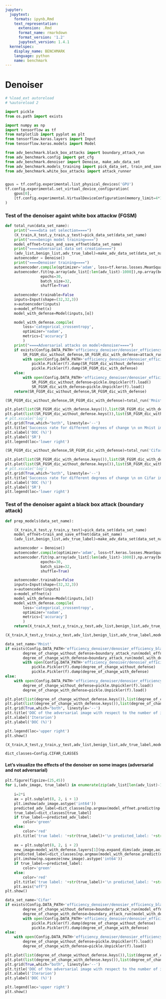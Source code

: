 ```yaml
---
jupyter:
  jupytext:
    formats: ipynb,Rmd
    text_representation:
      extension: .Rmd
      format_name: rmarkdown
      format_version: '1.2'
      jupytext_version: 1.4.1
  kernelspec:
    display_name: BENCHMARK
    language: python
    name: benchmark
---
```


# Denoiser

```python
# %load_ext autoreload
# %autoreload 2
```

```python
import pickle
from os.path import exists

import numpy as np
import tensorflow as tf
from matplotlib import pyplot as plt
from tensorflow.keras.layers import Input
from tensorflow.keras.models import Model

from adv_benchmark.black_box_attacks import boundary_attack_run
from adv_benchmark.config import get_cfg
from adv_benchmark.denoiser import Denoise, make_adv_data_set
from adv_benchmark.models_training import pick_data_set, train_and_save_effnet
from adv_benchmark.white_box_attacks import attack_runner


gpus = tf.config.experimental.list_physical_devices('GPU')
tf.config.experimental.set_virtual_device_configuration(
    gpus[0],
    [tf.config.experimental.VirtualDeviceConfiguration(memory_limit=4*1024)]
)
```

###  Test of the denoiser againt white box attackw (FGSM)

```python
def total_run(data_set_name):
    print("====data set selection====")
    (X_train,X_test,y_train,y_test)=pick_data_set(data_set_name)
    print("====benign model training====")
    model_effnet=train_and_save_effnet(data_set_name)
    print("====adversarial data set creation====")
    (adv_list,benign_list,adv_true_label)=make_adv_data_set(data_set_name,model_effnet)
    autoencoder = Denoise()
    print("====Denoiser training====")
    autoencoder.compile(optimizer='adam', loss=tf.keras.losses.MeanSquaredError(),metrics=['MeanSquaredError'])
    autoencoder.fit(np.array(adv_list[:len(adv_list)-1000]),np.array(benign_list[:len(adv_list)-1000]),
                epochs=30,
                batch_size=32,
                shuffle=True)
    
    autoencoder.trainable=False
    inputs=Input(shape=(32,32,3))
    x=autoencoder(inputs)
    o=model_effnet(x)
    model_with_defense=Model(inputs,[o])

    model_with_defense.compile(
        loss='categorical_crossentropy',
        optimizer='nadam',
        metrics=['accuracy']
        )
    print("====Adversarial attacks on model+denoiser====")
    if exists(Config.DATA_PATH+'efficiency_denoiser/denosier_efficiency_white_box_'+str(data_set_name))==False:
        SR_FGSM_dic_without_defense,SR_FGSM_dic_with_defense=attack_runner(model_effnet,model_with_defense,X_test[7000:7100], y_test[7000:7100], [0.1,1,5,10,25,50,75,100])
        with open(Config.DATA_PATH+'efficiency_denoiser/denosier_efficiency_white_box_'+str(data_set_name), 'wb') as f:
            pickle.Pickler(f).dump(SR_FGSM_dic_without_defense)
            pickle.Pickler(f).dump(SR_FGSM_dic_with_defense)
    else:
        with open(Config.DATA_PATH+'efficiency_denoiser/denosier_efficiency_white_box_'+str(data_set_name), 'rb') as f:
            SR_FGSM_dic_without_defense=pickle.Unpickler(f).load()
            SR_FGSM_dic_with_defense=pickle.Unpickler(f).load()
    return(SR_FGSM_dic_without_defense,SR_FGSM_dic_with_defense)
```

```python
(SR_FGSM_dic_without_defense,SR_FGSM_dic_with_defense)=total_run('Mnist')
```

```python
plt.plot(list(SR_FGSM_dic_with_defense.keys()),list(SR_FGSM_dic_with_defense.values()),label='with denoiser')
plt.plot(list(SR_FGSM_dic_without_defense.keys()),list(SR_FGSM_dic_without_defense.values()),label='without denoiser')
# plt.xscale('log')
plt.grid(True,which="both", linestyle='--')
plt.title('Successs rate for different degrees of change \n on Mnist images',fontsize=11)
plt.xlabel('DOC (%)')
plt.ylabel('SR')
plt.legend(loc='lower right')
```

```python
(SR_FGSM_dic_without_defense,SR_FGSM_dic_with_defense)=total_run('Cifar')
```

```python
plt.plot(list(SR_FGSM_dic_with_defense.keys()),list(SR_FGSM_dic_with_defense.values()),label='with denoiser')
plt.plot(list(SR_FGSM_dic_without_defense.keys()),list(SR_FGSM_dic_without_defense.values()),label='without denoiser')
# plt.xscale('log')
plt.grid(True,which="both", linestyle='--')
plt.title('Successs rate for different degrees of change \n on Cifar images',fontsize=11)
plt.xlabel('DOC (%)')
plt.ylabel('SR')
plt.legend(loc='lower right')
```

### Test of the denoiser againt a black box attack (boundary attack)

```python
def prep_models(data_set_name):

    (X_train,X_test,y_train,y_test)=pick_data_set(data_set_name)
    model_effnet=train_and_save_effnet(data_set_name)
    (adv_list,benign_list,adv_true_label)=make_adv_data_set(data_set_name,model_effnet)

    autoencoder = Denoise()
    autoencoder.compile(optimizer='adam', loss=tf.keras.losses.MeanSquaredError(),metrics=['MeanSquaredError'])
    autoencoder.fit(np.array(adv_list[:len(adv_list)-1000]),np.array(benign_list[:len(adv_list)-1000]),
                epochs=30,
                batch_size=32,
                shuffle=True)

    autoencoder.trainable=False
    inputs=Input(shape=(32,32,3))
    x=autoencoder(inputs)
    o=model_effnet(x)
    model_with_defense=Model(inputs,[o])
    model_with_defense.compile(
        loss='categorical_crossentropy',
        optimizer='nadam',
        metrics=['accuracy']
        )
    return(X_train,X_test,y_train,y_test,adv_list,benign_list,adv_true_label,model_with_defense,model_effnet)

```

```python
(X_train,X_test,y_train,y_test,adv_list,benign_list,adv_true_label,model_with_defense,model_effnet)=prep_models('Mnist')
```

```python
data_set_name='Mnist'
if exists(Config.DATA_PATH+'efficiency_denoiser/denosier_efficiency_black_box_'+str(data_set_name))==False:
        degree_of_change_without_defense=boundary_attack_run(model_effnet,X_test[1])
        degree_of_change_with_defense=boundary_attack_run(model_with_defense,X_test[1])
        with open(Config.DATA_PATH+'efficiency_denoiser/denosier_efficiency_black_box_'+str(data_set_name), 'wb') as f:
            pickle.Pickler(f).dump(degree_of_change_without_defense)
            pickle.Pickler(f).dump(degree_of_change_with_defense)
else:
    with open(Config.DATA_PATH+'efficiency_denoiser/denosier_efficiency_black_box_'+str(data_set_name), 'rb') as f:
        degree_of_change_without_defense=pickle.Unpickler(f).load()
        degree_of_change_with_defense=pickle.Unpickler(f).load()


```

```python
plt.plot(list(degree_of_change_without_defense.keys()),list(degree_of_change_without_defense.values()),label='DOC without denoiser')
plt.plot(list(degree_of_change_with_defense.keys()),list(degree_of_change_with_defense.values()),label='DOC with denoiser')
plt.grid(True,which="both", linestyle='--')
plt.title('DOC of the adversarial image with respect to the number of iterations on EfficientNet on Mnist', fontsize=8)
plt.xlabel('Iterarion')
plt.ylabel('DOC (%)')

plt.legend(loc='upper right')
plt.show()
```

```python
(X_train,X_test,y_train,y_test,adv_list,benign_list,adv_true_label,model_with_defense,model_effnet)=prep_models('Cifar')
```

```python
dict_classes=Config.CIFAR_CLASSES
```

#### Let's visualize the effects of the denoiser on some images (adversarial and not adversarial)

```python
plt.figure(figsize=(25,45))
for i,(adv_image, true_label) in enumerate(zip(adv_list[len(adv_list)-1000:len(adv_list)-1000+8],adv_true_label[len(adv_list)-1000:len(adv_list)-1000+8])): 
    
    i=2*i
    ax = plt.subplot(8, 2, i + 1)
    plt.imshow(adv_image.astype('int64'))
    predicted_adv_label=dict_classes[np.argmax(model_effnet.predict(np.expand_dims(adv_image,axis=0)))]
    true_label=dict_classes[true_label]
    if true_label==predicted_adv_label:
        color='green'
    else:
        color='red'
    plt.title('true label: '+str(true_label)+'\n predicted_label: '+str(predicted_adv_label),color=color)
    
    ax = plt.subplot(8, 2, i + 2)
    new_image=model_with_defense.layers[1](np.expand_dims(adv_image,axis=0))
    predicted_label=dict_classes[np.argmax(model_with_defense.predict(new_image))]
    plt.imshow(np.squeeze(new_image).astype('int64'))
    if true_label==predicted_label:
        color='green'
    else:
        color='red'
    plt.title('true label: '+str(true_label)+'\n predicted_label: '+str(predicted_label),color=color)
    plt.axis("off")
plt.show()
```

```python
data_set_name='Cifar'
if exists(Config.DATA_PATH+'efficiency_denoiser/denosier_efficiency_black_box_'+str(data_set_name))==False:
        degree_of_change_without_defense=boundary_attack_run(model_effnet,X_test[1])
        degree_of_change_with_defense=boundary_attack_run(model_with_defense,X_test[1])
        with open(Config.DATA_PATH+'efficiency_denoiser/denosier_efficiency_black_box_'+str(data_set_name), 'wb') as f:
            pickle.Pickler(f).dump(degree_of_change_without_defense)
            pickle.Pickler(f).dump(degree_of_change_with_defense)
else:
    with open(Config.DATA_PATH+'efficiency_denoiser/denosier_efficiency_black_box_'+str(data_set_name), 'rb') as f:
        degree_of_change_without_defense=pickle.Unpickler(f).load()
        degree_of_change_with_defense=pickle.Unpickler(f).load()

```

```python
plt.plot(list(degree_of_change_without_defense.keys()),list(degree_of_change_without_defense.values()),label='DOC without denoiser')
plt.plot(list(degree_of_change_with_defense.keys()),list(degree_of_change_with_defense.values()),label='DOC with denoiser')
plt.grid(True,which="both", linestyle='--')
plt.title('DOC of the adversarial image with respect to the number of iterations on EfficientNet on Cifar', fontsize=8)
plt.xlabel('Iterarion')
plt.ylabel('DOC (%)')

plt.legend(loc='upper right')
plt.show()
```

